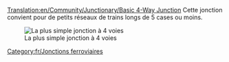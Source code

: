 [[Translation:en/Community/Junctionary/Basic 4-Way Junction]]
{{fr/Menu de Croisements}}
Cette jonction convient pour de petits réseaux de trains longs de 5 cases ou moins.

[[File:en/Basic4.png|none|frame|La plus simple jonction à 4 voies]]

{{fr/Critère de jonction|Peu coûteux|0|0|0|2|0|0|1|1|0|0|0||Les trains en panne bloquent toute la jonction.|
*Ne peut gérer qu'un train à la fois (peut être corrigé avec des [[fr/Manual/Signaux#signaux-de-chemin|signaux de voie]])
*Entraînera une accumulation du trafic
}}

[[Category:fr/Jonctions ferroviaires]]